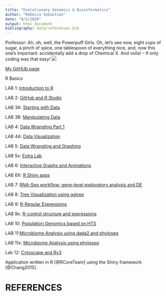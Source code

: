 ```yaml
---
title: "Evolutionary Genomics & Bioinformatics"
author: "Rebecca Sebastian"
date: "9/2/2020"
output: html_document
bibliography: data/references.bib
---
```


Professor: Ah, oh, well, the Powerpuff Girls. Oh, let's see now, eight cups of sugar, a pinch of spice, one tablespoon of everything nice, and, now this one's important: accidentally add a drop of Chemical X. And voila! -- If only coding was that easy!
![](images/Screen Shot 2020-08-29 at 9.00.36 PM.png)

[My GitHUb page](https://rebecca-sebastian.rstudio.cloud/dd56a83996664114a45a64b5e2293464/file_show?path=%2Fcloud%2Fproject%2FLab1_Rebecca+Sebastian.html)

R Basics

LAB 1: [Introduction to R](Lab1_Rebecca Sebastian.html)

LAB 2: [GitHub and R Studio](Lab-2.html)

LAB 3A: [Starting with Data](lab_3a.html)

LAB 3B: [Manipulating Data](Lab_3B.html)

LAB 4: [Data Wrangling Part 1](Lab4.html)

LAB 4A: [Data Visualization](Lab_4a.html)

LAB 5: [Data Wrangling and Graphing](Lab_5.html)

LAB 5x: [Extra Lab](Lab5x.html)

LAB 6: [Interactive Graphs and Animations](Lab6.html)

LAB 6X: [R Shiny apps](Lab_6x.html)

LAB 7: [RNA-Seq workflow: gene-level exploratory analysis and DE](Lab-7.html)

LAB 8: [Tree Visualization using ggtree](Lab-8.html)

LAB 9: [R-Regular Expressions](Lab-9.html)

LAB 9x: [R-control structure and expressions](Lab-9x.html)

LAB 10: [Population Genomics based on HTS](Lab-10.html)

LAB 11:[Microbiome Analysis using dada2 and phyloseq](Lab-11.html)

LAB 11x: [ Microbiome Analysis using phyloseq](Lab-11x.html)

Lab 12: [Cytoscape and Ry3](Lab-12.html)

Application written in R [@RCoreTeam] using the Shiny framework [@Chang2015].

# REFERENCES

